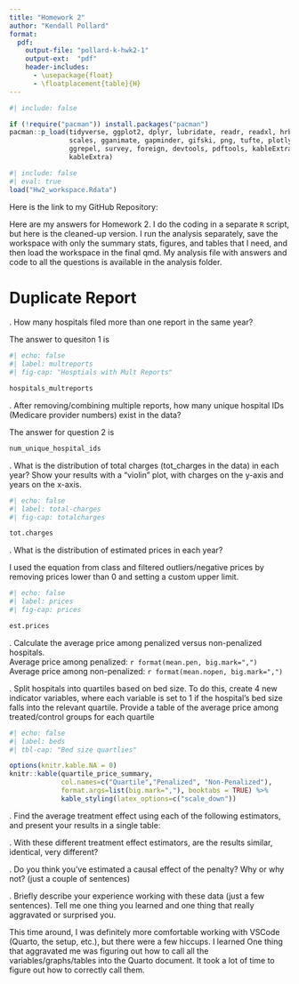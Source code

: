 ```yaml
---
title: "Homework 2"
author: "Kendall Pollard"
format:
  pdf:
    output-file: "pollard-k-hwk2-1"
    output-ext:  "pdf"
    header-includes:
      - \usepackage{float}
      - \floatplacement{table}{H}
---
```



```r
#| include: false

if (!require("pacman")) install.packages("pacman")
pacman::p_load(tidyverse, ggplot2, dplyr, lubridate, readr, readxl, hrbrthemes, fixest,
               scales, gganimate, gapminder, gifski, png, tufte, plotly, OECD,
               ggrepel, survey, foreign, devtools, pdftools, kableExtra, modelsummary,
               kableExtra)
```



```r
#| include: false
#| eval: true
load("Hw2_workspace.Rdata")
```

Here is the link to my GitHub Repository: 

Here are my answers for Homework 2. I do the coding in a separate `R` script, but here is the cleaned-up version. I run the analysis separately, save the workspace with only the summary stats, figures, and tables that I need, and then load the workspace in the final qmd. My analysis file with answers and code to all the questions is available in the analysis folder. 

\newpage
# Duplicate Report 

\vspace{.2in}
\noindent 1. How many hospitals filed more than one report in the same year?<br>

The answer to quesiton 1 is

```r
#| echo: false
#| label: multreports
#| fig-cap: "Hosptials with Mult Reports"

hospitals_multreports
```


\newpage
\noindent 2. After removing/combining multiple reports, how many unique hospital IDs (Medicare provider numbers) exist in the data? <br>

The answer for question 2 is

```r
num_unique_hospital_ids
```


\newpage
\noindent 3. What is the distribution of total charges (tot_charges in the data) in each year? Show your results with a “violin” plot, with charges on the y-axis and years on the x-axis.<br>
```r
#| echo: false
#| label: total-charges
#| fig-cap: totalcharges

tot.charges
```

\newpage
\noindent 4. What is the distribution of estimated prices in each year? <br>

I used the equation from class and filtered outliers/negative prices by removing prices lower than 0 and setting a custom upper limit. 

```r
#| echo: false
#| label: prices
#| fig-cap: prices

est.prices

```


\newpage
\noindent 5. Calculate the average price among penalized versus non-penalized hospitals. <br>
Average price among penalized: `r format(mean.pen, big.mark=",")` 
Average price among non-penalized: `r format(mean.nopen, big.mark=",")` 


\newpage
\noindent 6. Split hospitals into quartiles based on bed size. To do this, create 4 new indicator variables, where each variable is set to 1 if the hospital’s bed size falls into the relevant quartile. Provide a table of the average price among treated/control groups for each quartile

```r
#| echo: false
#| label: beds
#| tbl-cap: "Bed size quartlies"

options(knitr.kable.NA = 0)
knitr::kable(quartile_price_summary, 
             col.names=c("Quartile","Penalized", "Non-Penalized"),
             format.args=list(big.mark=","), booktabs = TRUE) %>%
             kable_styling(latex_options=c("scale_down"))

```

\newpage
\noindent 7. Find the average treatment effect using each of the following estimators, and present your results in a single table: <br>

\newpage
\noindent 8. With these different treatment effect estimators, are the results similar, identical, very different? <br>

\newpage
\noindent 9. Do you think you’ve estimated a causal effect of the penalty? Why or why not? (just a couple of sentences) <br>

\newpage
\noindent 10. Briefly describe your experience working with these data (just a few sentences). Tell me one thing you learned and one thing that really aggravated or surprised you. <br>
 
This time around, I was definitely more comfortable working with VSCode (Quarto, the setup, etc.), but there were a few hiccups.
I learned 
One thing that aggravated me was figuring out how to call all the variables/graphs/tables into the Quarto document. It took a lot of time to figure out how to correctly call them.  